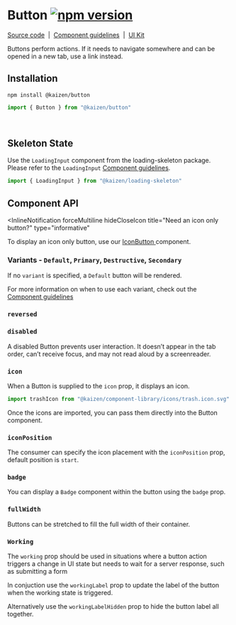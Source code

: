 <!-- Button.mdx -->



# Button [![npm version](https://flat.badgen.net/npm/v/@kaizen/button)](https://www.npmjs.com/package/@kaizen/button)

[Source code](https://github.com/cultureamp/kaizen-design-system/tree/master/packages/button)
&nbsp;|&nbsp;
[Component guidelines](https://cultureamp.design/components/button/)
&nbsp;|&nbsp;
[UI Kit](https://www.figma.com/file/eZKEE5kXbEMY3lx84oz8iN/%E2%9D%A4%EF%B8%8F-UI-Kit%3A-Heart?node-id=1929%3A17364)

Buttons perform actions. If it needs to navigate somewhere and can be opened in a new tab, use a link instead.

<Canvas>
  <Story id="components-button-button-docs--base" />
</Canvas>

## Installation

```
npm install @kaizen/button
```
```jsx
import { Button } from "@kaizen/button"
```

<br />

## Skeleton State

Use the `LoadingInput` component from the loading-skeleton package. Please refer to the `LoadingInput` [Component guidelines](https://cultureamp.design/components/loading-skeleton/).

```jsx
import { LoadingInput } from "@kaizen/loading-skeleton"
```
<Canvas>
  <Story id="components-button-button-docs--skeleton-state"/>
</Canvas>

## Component API
<Props />

<InlineNotification
  forceMultiline
  hideCloseIcon
  title="Need an icon only button?"
  type="informative"
>
  To display an icon only button, use our <a href="http://localhost:6006/?path=/docs/actions-icon-button--default-kaizen-demo-icon">
    IconButton
  </a> component.
</InlineNotification>

### Variants - `Default`, `Primary`, `Destructive`, `Secondary`

If no `variant` is specified, a `Default` button will be rendered. 

For more information on when to use each variant, check out the [Component guidelines](https://cultureamp.design/components/button/)

<Canvas>
  <Story id="components-button-button-docs--variants" />
</Canvas>

### `reversed`

<Canvas>
  <Story id="components-button-button-docs--reversed" />
</Canvas>

### `disabled`

A disabled Button prevents user interaction. It doesn’t appear in the tab order, can’t receive focus, and may not read aloud by a screenreader.

<Canvas>
  <Story id="components-button-button-docs--disabled" />
</Canvas>

### `icon`

When a Button is supplied to the `icon` prop, it displays an icon.

```jsx
import trashIcon from "@kaizen/component-library/icons/trash.icon.svg"
```
Once the icons are imported, you can pass them directly into the Button component. 

### `iconPosition`

The consumer can specify the icon placement with the `iconPosition` prop, default position is `start`.

<Canvas>
  <Story id="components-button-button-docs--icon-position" />
</Canvas>

### `badge`
You can display a `Badge` component within the button using the `badge` prop.

<Canvas>
  <Story id="components-button-button-docs--badge" />
</Canvas>

### `fullWidth`

Buttons can be stretched to fill the full width of their container.

<Canvas>
  <Story id="components-button-button-docs--full-width" />
</Canvas>


### `Working`

The `working` prop should be used in situations where a button action triggers a change in UI state but needs to wait for a server response, such as submitting a form

In conjuction use the `workingLabel` prop to update the label of the button when the working state is triggered. 

Alternatively use the `workingLabelHidden` prop to hide the button label all together. 

<Canvas>
  <Story id="components-button-button-docs--working" />
</Canvas>

